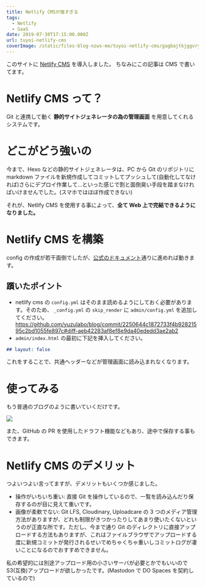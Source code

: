```yaml
---
title: Netlify CMSが強すぎる
tags:
  - Netlify
  - SaaS
date: 2019-07-30T17:15:00.000Z
url: tuyoi-netlify-cms
coverImage: /static/files-blog-nzws-me/tuyoi-netlify-cms/gagbajtkjggvryfm1h4t.png
---
```


このサイトに [Netlify CMS](https://www.netlifycms.org/) を導入しました。
ちなみにこの記事は CMS で書いてます。

# Netlify CMS って？

Git と連携して動く **静的サイトジェネレータの為の管理画面** を用意してくれるシステムです。

# どこがどう強いの

今まで、Hexo などの静的サイトジェネレータは、PC から Git のリポジトリに markdown ファイルを新規作成してコミットしてプッシュして(自動化してなければ)さらにデプロイ作業して...といった感じで割と面倒臭い手段を踏まなければいけませんでした。(スマホではほぼ作成できない)

それが、Netlify CMS を使用する事によって、**全て Web 上で完結できるようになりました。**

# Netlify CMS を構築

config の作成が若干面倒でしたが、[公式のドキュメント](https://www.netlifycms.org/docs/intro/)通りに進めれば動きます。

## 躓いたポイント

- netlify cms の `config.yml` はそのまま読めるようにしておく必要があります。そのため、 `_config.yml` の `skip_render` に `admin/config.yml` を追加してください。 https://github.com/yuzulabo/blog/commit/2250644c1872733f4b92821595c2bd1055fe897c#diff-aeb42283af8ef8e9da40ededd3ae2ab2
- `admin/index.html` の最初に下記を挿入してください。

```markdown
## layout: false
```

これをすることで、共通ヘッダーなどが管理画面に読み込まれなくなります。

# 使ってみる

もう普通のブログのように書いていくだけです。

![](/static/files-blog-nzws-me/tuyoi-netlify-cms/ffcbtee6elrlapgbpwmp.png)

また、GitHub の PR を使用したドラフト機能などもあり、途中で保存する事もできます。

# Netlify CMS のデメリット

つよいつよい言ってますが、デメリットもいくつか感じました。

- 操作がいちいち重い: 直接 Git を操作しているので、一覧を読み込んだり保存するのが目に見えて重いです。
- 画像が柔軟でない: Git LFS, Cloudinary, Uploadcare の 3 つのメディア管理方法がありますが、どれも制限がきつかったりしてあまり使いたくないというのが正直な所です。ただし、今まで通り Git のディレクトリに直接アップロードする方法もありますが、これはファイルブラウザでアップロードする度に新規コミットが発行されるせいでめちゃくちゃ重いしコミットログが凄いことになるのでおすすめできません。

私の希望的には別途アップロード用の小さいサーバが必要とかでもいいので S3(互換)アップロードが欲しかったです。(Mastodon で DO Spaces を契約しているので)
